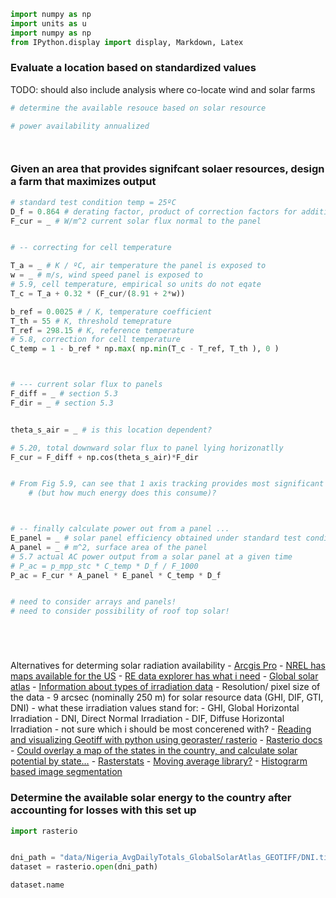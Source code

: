 ```python
import numpy as np
import units as u
import numpy as np
from IPython.display import display, Markdown, Latex

```

### Evaluate a location based on standardized values 
TODO: should also include analysis where co-locate wind and solar farms 

```python
# determine the available resouce based on solar resource

# power availability annualized 




```

### Given an area that provides signifcant solaer resources, design a farm that maximizes output 
```python

# standard test condition temp = 25ºC
D_f = 0.864 # derating factor, product of correction factors for additional processes affecting solar output, Table 5.2 
F_cur = _ # W/m^2 current solar flux normal to the panel 


# -- correcting for cell temperature 

T_a = _ # K / ºC, air temperature the panel is exposed to 
w = _ # m/s, wind speed panel is exposed to 
# 5.9, cell temperature, empirical so units do not eqate 
T_c = T_a + 0.32 * (F_cur/(8.91 + 2*w))

b_ref = 0.0025 # / K, temperature coefficient 
T_th = 55 # K, threshold temeprature 
T_ref = 298.15 # K, reference temperature 
# 5.8, correction for cell temperature 
C_temp = 1 - b_ref * np.max( np.min(T_c - T_ref, T_th ), 0 )



# --- current solar flux to panels 
F_diff = _ # section 5.3
F_dir = _ # section 5.3 


theta_s_air = _ # is this location dependent? 

# 5.20, total downward solar flux to panel lying horizonatlly 
F_cur = F_diff + np.cos(theta_s_air)*F_dir


# From Fig 5.9, can see that 1 axis tracking provides most significant increase in benefits over just horizantal 
    # (but how much energy does this consume)?



# -- finally calculate power out from a panel ...
E_panel = _ # solar panel efficiency obtained under standard test conditions 
A_panel = _ # m^2, surface area of the panel 
# 5.7 actual AC power output from a solar panel at a given time 
# P_ac = p_mpp_stc * C_temp * D_f / F_1000
P_ac = F_cur * A_panel * E_panel * C_temp * D_f


# need to consider arrays and panels! 
# need to consider possibility of roof top solar!






```
Alternatives for determing solar radiation availability 
- [Arcgis Pro](https://pro.arcgis.com/en/pro-app/latest/tool-reference/spatial-analyst/modeling-solar-radiation.htm)
- [NREL has maps available for the US ](https://www.nrel.gov/gis/solar-resource-maps.html)
- [RE data explorer has what i need](https://www.re-explorer.org/re-data-explorer/data-library/layers)
- [Global solar atlas](https://globalsolaratlas.info/download/nigeria)
- [Information about types of irradiation data](https://globalsolaratlas.info/support/faq)
  - Resolution/ pixel size of the data
    - 9 arcsec (nominally 250 m) for solar resource data (GHI, DIF, GTI, DNI)
      - what these irradiation values stand for: 
        - GHI, Global Horizontal Irradiation
        - DNI, Direct Normal Irradiation
        - DIF, Diffuse Horizontal Irradiation
        - not sure which i should be most concerened with? 
- [Reading and visualizing Geotiff with python using georaster/ rasterio](https://towardsdatascience.com/reading-and-visualizing-geotiff-images-with-python-8dcca7a74510)
- [Rasterio docs](https://rasterio.readthedocs.io/en/stable/)
- [Could overlay a map of the states in the country, and calculate solar potential by state...](https://www.youtube.com/watch?v=VIr-pejky6E&t=1416s)
  - [Rasterstats](https://pythonhosted.org/rasterstats/)
  - [Moving average library?](https://pygis.io/docs/e_raster_window_operations.html)
  - [Histograrm based image segmentation](https://www.youtube.com/watch?v=kIVk0IhDMwY&list=PLZsOBAyNTZwYx-7GylDo3LSYpSompzsqW&index=9)



###  Determine the available solar energy to the country after accounting for losses with this set up 
```python


import rasterio


```

```python

```

```python
dni_path = "data/Nigeria_AvgDailyTotals_GlobalSolarAtlas_GEOTIFF/DNI.tif"
dataset = rasterio.open(dni_path)
```
```python
dataset.name
```